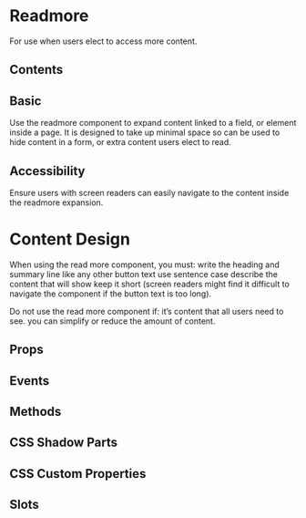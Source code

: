 # Readmore

For use when users elect to access more content.

## Contents

## Basic

Use the readmore component to expand content linked to a field, or element inside a page. It is designed to take up minimal space so can be used to hide content in a form, or extra content users elect to read.


<Basic />

## Accessibility

Ensure users with screen readers can easily navigate to the content inside the readmore expansion.

# Content Design

When using the read more component, you must:
write the heading and summary line like any other button text
use sentence case
describe the content that will show
keep it short (screen readers might find it difficult to navigate the component if the button text is too long).

Do not use the read more component if:
it’s content that all users need to see.
you can simplify or reduce the amount of content.

## Props


<Props />

## Events


<Events />

## Methods


<Methods />

## CSS Shadow Parts


<Parts />

## CSS Custom Properties


<CustomProps />

## Slots


<Slots />
